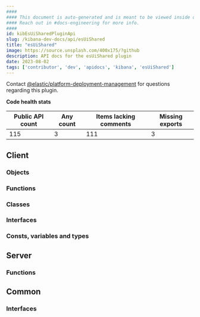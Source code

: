 ```yaml
---
####
#### This document is auto-generated and is meant to be viewed inside our experimental, new docs system.
#### Reach out in #docs-engineering for more info.
####
id: kibEsUiSharedPluginApi
slug: /kibana-dev-docs/api/esUiShared
title: "esUiShared"
image: https://source.unsplash.com/400x175/?github
description: API docs for the esUiShared plugin
date: 2023-08-02
tags: ['contributor', 'dev', 'apidocs', 'kibana', 'esUiShared']
---
```




Contact [@elastic/platform-deployment-management](https://github.com/orgs/elastic/teams/platform-deployment-management) for questions regarding this plugin.

**Code health stats**

| Public API count  | Any count | Items lacking comments | Missing exports |
|-------------------|-----------|------------------------|-----------------|
| 115 | 3 | 111 | 3 |

## Client

### Objects
<DocDefinitionList data={esUiSharedObj.client.objects}/>

### Functions
<DocDefinitionList data={esUiSharedObj.client.functions}/>

### Classes
<DocDefinitionList data={esUiSharedObj.client.classes}/>

### Interfaces
<DocDefinitionList data={esUiSharedObj.client.interfaces}/>

### Consts, variables and types
<DocDefinitionList data={esUiSharedObj.client.misc}/>

## Server

### Functions
<DocDefinitionList data={esUiSharedObj.server.functions}/>

## Common

### Interfaces
<DocDefinitionList data={esUiSharedObj.common.interfaces}/>


